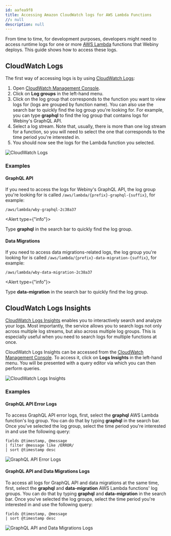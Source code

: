 ```yaml
---
id: aafea9f8
title: Accessing Amazon CloudWatch logs for AWS Lambda Functions
//: null
description: null
---
```



From time to time, for development purposes, developers might need to access runtime logs for one or more [AWS Lambda](https://aws.amazon.com/lambda/) functions that Webiny deploys. This guide shows how to access these logs. 

## CloudWatch Logs

The first way of accessing logs is by using [CloudWatch Logs](https://docs.aws.amazon.com/AmazonCloudWatch/latest/logs/WhatIsCloudWatchLogs.html):

1. Open [CloudWatch Management Console](https://console.aws.amazon.com/cloudwatch/home).
2. Click on **Log groups** in the left-hand menu.
3. Click on the log group that corresponds to the function you want to view logs for (logs are grouped by function name). You can also use the search bar to quickly find the log group you're looking for. For example, you can type **graphql** to find the log group that contains logs for Webiny's GraphQL API. 
4. Select a log stream. Note that, usually, there is more than one log stream for a function, so you will need to select the one that corresponds to the time period you're interested in.
5. You should now see the logs for the Lambda function you selected.

<Image src={cwLogs} alt="CloudWatch Logs" />

### Examples

#### GraphQL API

If you need to access the logs for Webiny's GraphQL API, the log group you're looking for is called `/aws/lambda/{prefix}-graphql-{suffix}`, for example:

```
/aws/lambda/wby-graphql-2c38a37
```

<Alert type={"info"}>

  Type **graphql** in the search bar to quickly find the log group.

</Alert>

#### Data Migrations

If you need to access data migrations-related logs, the log group you're looking for is called `/aws/lambda/{prefix}-data-migration-{suffix}`, for example:

```
/aws/lambda/wby-data-migration-2c38a37
```

<Alert type={"info"}>

  Type **data-migration** in the search bar to quickly find the log group.

</Alert>


## CloudWatch Logs Insights

[CloudWatch Logs Insights](https://docs.aws.amazon.com/AmazonCloudWatch/latest/logs/AnalyzingLogData.html) enables you to interactively search and analyze your logs. Most importantly, the service allows you to search logs not only across multiple log streams, but also across multiple log groups. This is especially useful when you need to search logs for multiple functions at once.

CloudWatch Logs Insights can be accessed from the [CloudWatch Management Console](https://console.aws.amazon.com/cloudwatch/home). To access it, click on **Logs Insights** in the left-hand menu. You will be presented with a query editor via which you can then perform queries. 

<Image src={logsInsights} alt="CloudWatch Logs Insights" />

### Examples

#### GraphQL API Error Logs

To access GraphQL API error logs, first, select the **graphql** AWS Lambda function's log group. You can do that by typing **graphql** in the search bar. Once you've selected the log group, select the time period you're interested in and use the following query:

```text
fields @timestamp, @message
| filter @message like /ERROR/
| sort @timestamp desc
```

<Image src={logsInsightsApiErrors} alt="GraphQL API Error Logs" />

#### GraphQL API and Data Migrations Logs 

To access all logs for GraphQL API and data migrations at the same time, first, select the **graphql** and **data-migration** AWS Lambda functions' log groups. You can do that by typing **graphql** and **data-migration** in the search bar.  Once you've selected the log groups, select the time period you're interested in and use the following query:

```text
fields @timestamp, @message
| sort @timestamp desc
```

<Image src={logsInsights} alt="GraphQL API and Data Migrations Logs" />

